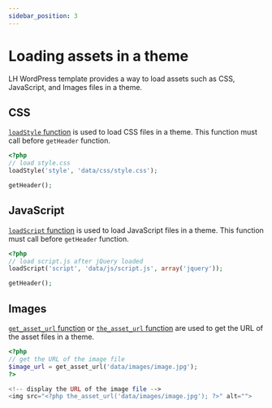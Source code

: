 ```yaml
---
sidebar_position: 3
---
```


# Loading assets in a theme

LH WordPress template provides a way to load assets such as CSS, JavaScript, and Images files in a theme.

## CSS

[`loadStyle` function](../functions#loadstyle) is used to load CSS files in a theme. This function must call before `getHeader` function.

```php
<?php
// load style.css
loadStyle('style', 'data/css/style.css');

getHeader();
```

## JavaScript

[`loadScript` function](../functions#loadscript) is used to load JavaScript files in a theme. This function must call before `getHeader` function.

```php
<?php
// load script.js after jQuery loaded
loadScript('script', 'data/js/script.js', array('jquery'));

getHeader();
```

## Images

[`get_asset_url` function](../functions#get_asset_url) or [`the_asset_url` function](../functions#the_asset_url) are used to get the URL of the asset files in a theme.

```php
<?php
// get the URL of the image file
$image_url = get_asset_url('data/images/image.jpg');
?>

<!-- display the URL of the image file -->
<img src="<?php the_asset_url('data/images/image.jpg'); ?>" alt="">
```

